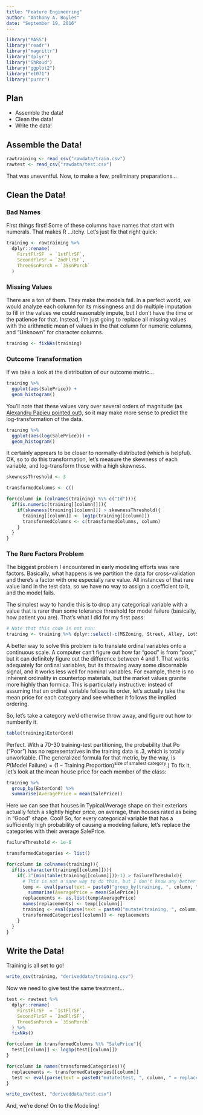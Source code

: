 ```yaml
---
title: "Feature Engineering"
author: "Anthony A. Boyles"
date: "September 19, 2016"
---
```


```r
library("MASS")
library("readr")
library("magrittr")
library("dplyr")
library("ShRoud")
library("ggplot2")
library("e1071")
library("purrr")
```

## Plan

* Assemble the data!
* Clean the data!
* Write the data!

## Assemble the Data!

```r
rawtraining <- read_csv("rawdata/train.csv")
rawtest <- read_csv("rawdata/test.csv")
```

That was uneventful. Now, to make a few, preliminary preparations...

## Clean the Data!

### Bad Names

First things first! Some of these columns have names that start with numerals. That makes R ...itchy. Let's just fix that right quick:

```r
training <- rawtraining %>%
  dplyr::rename(
    FirstFlrSF  = `1stFlrSF`,
    SecondFlrSF = `2ndFlrSF`,
    ThreeSsnPorch = `3SsnPorch`
  )
```

### Missing Values

There are a ton of them. They make the models fail. In a perfect world, we would analyze each column for its missingness and do multiple imputation to fill in the values we could reasonably impute, but I don't have the time or the patience for that. Instead, I'm just going to replace all missing values with the arithmetic mean of values in the that column for numeric columns, and "Unknown" for character columns.

```r
training <- fixNAs(training)
```

### Outcome Transformation

If we take a look at the distribution of our outcome metric...

```r
training %>%
  ggplot(aes(SalePrice)) +
  geom_histogram()
```

You'll note that these values vary over several orders of magnitude (as [Alexandru Papieu pointed out](https://www.kaggle.com/apapiu/house-prices-advanced-regression-techniques/regularized-linear-models)), so it may make more sense to predict the log-transformation of the data.

```r
training %>%
  ggplot(aes(log(SalePrice))) +
  geom_histogram()
```

It certainly apprears to be closer to normally-distributed (which is helpful). OK, so to do this transformation, let's measure the skewness of each variable, and log-transform those with a high skewness.

```r
skewnessThreshold <- 3

transformedColumns <- c()

for(column in (colnames(training) %\% c("Id"))){
  if(is.numeric(training[[column]])){
    if(skewness(training[[column]]) > skewnessThreshold){
      training[[column]] <- log1p(training[[column]])
      transformedColumns <- c(transformedColumns, column)
    }
  }
}
```

### The Rare Factors Problem

The biggest problem I encountered in early modeling efforts was rare factors. Basically, what happens is we partition the data for cross-validation and there's a factor with one especially rare value. All instances of that rare value land in the test data, so we have no way to assign a coefficient to it, and the model fails.

The simplest way to handle this is to drop any categorical variable with a value that is rarer than some tolerance threshold for model failure (basically, how patient you are). That's what I did for my first pass:

```r
# Note that this code is not run:
training <- training %>% dplyr::select(-c(MSZoning, Street, Alley, LotShape, Utilities, LandSlope, Neighborhood, Condition1, Condition2, HouseStyle, RoofStyle, RoofMatl, Exterior1st, Exterior2nd, MasVnrType, ExterQual, ExterCond, Foundation, BsmtCond, BsmtFinType2, Heating, HeatingQC, Electrical, Functional, GarageType, GarageQual, GarageCond, PoolQC, Fence, MiscFeature, SaleType, SaleCondition, LotConfig))
```

A better way to solve this problem is to translate ordinal variables onto a continuous scale. A computer can't figure out how far "good" is from "poor," but it can definitely figure out the difference between 4 and 1. That works adequately for ordinal variables, but its throwing away some discernable signal, and it works less well for nominal variables. For example, there is no inherent ordinality in countertop materials, but the market values granite more highly than formica. This is particularly instructive: instead of assuming that an ordinal variable follows its order, let's actually take the mean price for each category and see whether it follows the implied ordering.

So, let's take a category we'd otherwise throw away, and figure out how to numberify it.

```r
table(training$ExterCond)
```

Perfect. With a 70-30 training-test partitioning, the probability that Po ("Poor") has no representatives in the training data is .3, which is totally unworkable. (The generalized formula for that metric, by the way, is $P(\text{Model Failure}) = (1-\text{Training Proportion})^{\text{size of smallest category}}$.) To fix it, let's look at the mean house price for each member of the class:

```r
training %>%
  group_by(ExterCond) %>%
  summarise(AveragePrice = mean(SalePrice))
```

Here we can see that houses in Typical/Average shape on their exteriors actually fetch a slightly higher price, on average, than houses rated as being in "Good" shape. Cool! So, for every categorical variable that has a sufficiently high probability of causing a modeling failure, let's replace the categories with their average SalePrice.

```r
failureThreshold <- 1e-6

transformedCategories <- list()

for(column in colnames(training)){
  if(is.character(training[[column]])){
    if(.3^(min(table(training[[column]]))-1) > failureThreshold){
      # This is not a sane way to do this, but I don't know any better way.
      temp <- eval(parse(text = paste0("group_by(training, ", column, ")"))) %>%
        summarise(AveragePrice = mean(SalePrice))
      replacements <- as.list(temp$AveragePrice)
      names(replacements) <- temp[[column]]
      training <- eval(parse(text = paste0("mutate(training, ", column," = as.numeric(replacements[", column,"]))")))
      transformedCategories[[column]] <- replacements
    }
  }
}
```

## Write the Data!

Training is all set to go!

```r
write_csv(training, "deriveddata/training.csv")
```

Now we need to give test the same treatment...

```r
test <- rawtest %>%
  dplyr::rename(
    FirstFlrSF  = `1stFlrSF`,
    SecondFlrSF = `2ndFlrSF`,
    ThreeSsnPorch = `3SsnPorch`
  ) %>%
  fixNAs()

for(column in transformedColumns %\% "SalePrice"){
  test[[column]] <- log1p(test[[column]])
}

for(column in names(transformedCategories)){
  replacements <- transformedCategories[[column]]
  test <- eval(parse(text = paste0("mutate(test, ", column, " = replacements[test$", column, "][[1]])")))
}

write_csv(test, "deriveddata/test.csv")
```

And, we're done! On to the Modeling!
